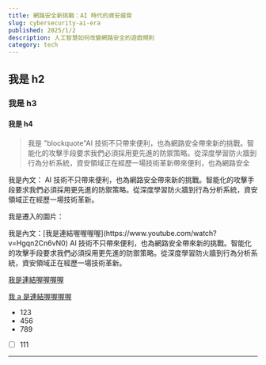 ```yaml
---
title: 網路安全新挑戰：AI 時代的資安威脅
slug: cybersecurity-ai-era
published: 2025/1/2
description: 人工智慧如何改變網路安全的遊戲規則
category: tech
---
```


## 我是 h2

### 我是 h3

#### 我是 h4

> 我是 "blockquote"AI 技術不只帶來便利，也為網路安全帶來新的挑戰。智能化的攻擊手段要求我們必須採用更先進的防禦策略。從深度學習防火牆到行為分析系統，資安領域正在經歷一場技術革新帶來便利，也為網路安全

我是內文： AI 技術不只帶來便利，也為網路安全帶來新的挑戰。智能化的攻擊手段要求我們必須採用更先進的防禦策略。從深度學習防火牆到行為分析系統，資安領域正在經歷一場技術革新。

我是遷入的圖片：

<BlogInsertImage path="tech/cybersecurity-ai-era/2.png" alt="pic" />
我是內文：[我是連結喔喔喔喔](https://www.youtube.com/watch?v=Hgqn2Cn6vN0) AI 技術不只帶來便利，也為網路安全帶來新的挑戰。智能化的攻擊手段要求我們必須採用更先進的防禦策略。從深度學習防火牆到行為分析系統，資安領域正在經歷一場技術革新。

[我是連結喔喔喔喔](https://www.youtube.com/watch?v=Hgqn2Cn6vN0)

<a href="https://www.youtube.com/watch?v=Hgqn2Cn6vN0" target="_blank">
  我 a 是連結喔喔喔喔
</a>

- 123
- 456
- 789

- [ ] 111

---

